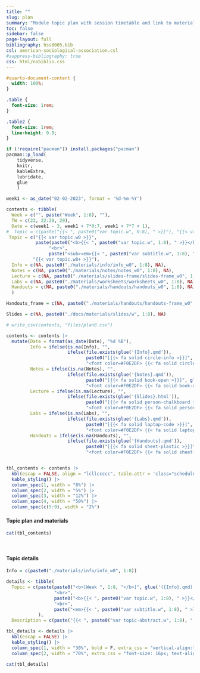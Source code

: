 ```yaml
---
title: ""
slug: plan
summary: "Module topic plan with session timetable and link to materials"
toc: false
sidebar: false
page-layout: full
bibliography: hss8005.bib
csl: american-sociological-association.csl
#suppress-bibliography: true
css: html/nobiblio.css
---
```


```css
#quarto-document-content {
  width: 100%;
}

.table {
  font-size: 1rem;
}

.table2 {
  font-size: 1rem;
  line-height: 0.9;
}


```

```r

if (!require("pacman")) install.packages("pacman")
pacman::p_load(
    tidyverse,
    knitr,
    kableExtra,
    lubridate,
    glue
    )
```

```r

week1 <- as_date("02-02-2023", format = '%d-%m-%Y')

contents <- tibble(
  Week = c("", paste("Week", 1:8), ""),
  TW = c(22, 22:29, 29),
  Date = c(week1 - 3, week1 + 7*0:7, week1 + 7*7 + 1),
#  Topic = c(paste("{{< ", paste0("var topic.w", 0:8), " >}}"), "{{< var topic.w8+ >}}"),
 Topic = c("{{< var topic.w0 >}}", 
           paste(paste0("<b>{{< ", paste0("var topic.w", 1:8), " >}}</b>"),
                "<br>",
                paste("<sub><em>{{< ", paste0("var subtitle.w", 1:8), " >}}</em></sub>")),
          "{{< var topic.w8+ >}}"),
  Info = c(NA, paste0("./materials/info/info_w0", 1:8), NA),
  Notes = c(NA, paste0("./materials/notes/notes_w0", 1:8), NA),
  Lecture = c(NA, paste0("./materials/slides-frame/slides-frame_w0", 1:8), NA),
  Labs = c(NA, paste0("./materials/worksheets/worksheets_w0", 1:8), NA),
  Handouts = c(NA, paste0("./materials/handouts/handouts_w0", 1:8), NA),
  )

Handouts_frame = c(NA, paste0("./materials/handouts/handouts-frame_w0", 1:8), NA)

Slides = c(NA, paste0("./docs/materials/slides/w", 1:8), NA)

# write_csv(contents, "files/plan8.csv") 

contents <- contents |>
  mutate(Date = format(as_date(Date), "%d %B"),
         Info = ifelse(is.na(Info), "",
                       ifelse(file.exists(glue('{Info}.qmd')),
                              paste0("[{{< fa solid circle-info >}}]", glue('({Info}.qmd)')),
                              "<font color=#F0E2DF> {{< fa solid circle-info >}} </font>")),
         Notes = ifelse(is.na(Notes), "",
                       ifelse(file.exists(glue('{Notes}.qmd')),
                              paste0("[{{< fa solid book-open >}}]", glue('({Notes}.qmd)')),
                              "<font color=#F0E2DF> {{< fa solid book-open >}} </font>")),
         Lecture = ifelse(is.na(Lecture), "",
                       ifelse(file.exists(glue('{Slides}.html')),
                              paste0("[{{< fa solid person-chalkboard >}}]", glue('({Lecture}.qmd)')),
                              "<font color=#F0E2DF> {{< fa solid person-chalkboard >}} </font>")),
         Labs = ifelse(is.na(Labs), "",
                       ifelse(file.exists(glue('{Labs}.qmd')),
                              paste0("[{{< fa solid laptop-code >}}]", glue('({Labs}.qmd)')),
                              "<font color=#F0E2DF> {{< fa solid laptop-code >}} </font>")),
         Handouts = ifelse(is.na(Handouts), "",
                       ifelse(file.exists(glue('{Handouts}.qmd')),
                              paste0("[{{< fa solid sheet-plastic >}}]", glue('({Handouts_frame}.qmd)')),
                              "<font color=#F0E2DF> {{< fa solid sheet-plastic >}} </font>")))


tbl_contents <- contents |>
  kbl(escap = FALSE, align = "lcllccccc", table.attr = 'class="schedule-table"') |>
  kable_styling() |>
  column_spec(1, width = "8%") |>  
  column_spec(2, width = "5%") |>  
  column_spec(3, width = "12%") |>  
  column_spec(4, width = "50%") |>  
  column_spec(c(5:9), width = "2%") 

```

#### Topic plan and materials

:::{.table2}

```r

cat(tbl_contents)

```

:::

```{=html}
<!--
**Please note** that this plan and the content are still work in progress. The **info sheets** under {{< fa solid circle-info >}} are available in a very rudimentary form, just to give some more boring details about how these planned topics map on to statistical methods that will be covered. The topics marked with an **\*** have a very borderline-significant *p-value* when tested on the null-hypothesis that they have 0 probability of actually being covered *in practice*. It will depend somewhat on our interests and the pace of our progress through the previous topics.


Click on the icons to navigate to a specific section of the materials. <font color=#F0E2DF> Light-coloured</font> icons do not (yet) contain material.
-->
```
<br>

#### Topic details

```r

Info = c(paste0("./materials/info/info_w0", 1:8))

details <- tibble(
  Topic = c(paste(paste0("<b>[Week ", 1:8, "</b>]", glue('({Info}.qmd)')), 
                  "<br>", 
                  paste0("<b>{{< ", paste0("var topic.w", 1:8), " >}}</b>"),
                  "<br>",
                  paste("<em>{{< ", paste0("var subtitle.w", 1:8), " >}}</em>"))
            ),
  Description = c(paste("{{< ", paste0("var topic-abstract.w", 1:8), " >}}")))

tbl_details <- details |>
  kbl(escap = FALSE) |>
  kable_styling() |>
  column_spec(1, width = "30%", bold = F, extra_css = "vertical-align:top;") |>  
  column_spec(2, width = "70%", extra_css = "font-size: 16px; text-align: justify; text-justify: inter-word") 

cat(tbl_details)
```
